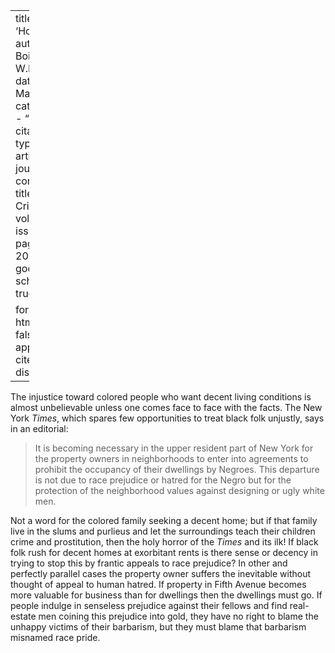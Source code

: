 
---
title: 'Homes'
author: Du Bois, W.E.B.
date: Mar. 1912
categories: 
  - ""
citation: 
  type: article-journal
  container-title: The Crisis
  volume: 3
  issue: 5
  page: 200-201
google-scholar: true

format:
  html:
    toc: false
    appendix-cite-as: display
---


The injustice toward colored people who want decent living conditions is almost unbelievable unless one comes face to face with the facts. The New York *Times*, which spares few opportunities to treat black folk unjustly, says in an editorial:



> It is becoming necessary in the upper resident part of New York for the property owners in neighborhoods to enter into agreements to prohibit the occupancy of their dwellings by Negroes. This departure is not due to race prejudice or hatred for the Negro but for the protection of the neighborhood values against designing or ugly white men.

Not a word for the colored family seeking a decent home; but if that family live in the slums and purlieus and let the surroundings teach their children crime and prostitution, then the holy horror of the *Times* and its ilk! If black folk rush for decent homes at exorbitant rents is there sense or decency in trying to stop this by frantic appeals to race prejudice? In other and perfectly parallel cases the property owner suffers the inevi­table without thought of appeal to human hatred. If property in Fifth Avenue becomes more valuable for business than for dwellings then the dwellings must go. If people indulge in senseless prejudice against their fellows and find real-estate men coining this prejudice into gold, they have no right to blame the unhappy victims of their barbarism, but they must blame that barbarism misnamed race pride.

